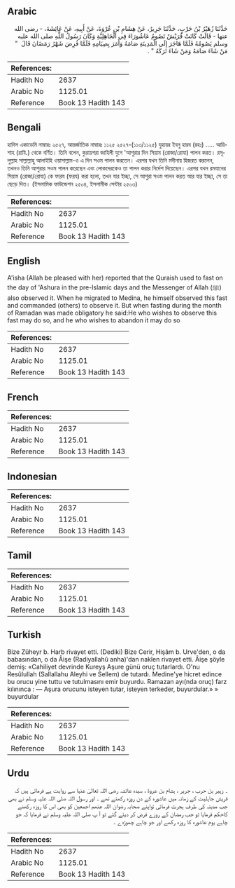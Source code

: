 ## Arabic


<div dir="rtl" lang="ar" style={{fontSize:'larger',backgroundColor:'#f8f9fa',padding:20}}>
حَدَّثَنَا زُهَيْرُ بْنُ حَرْبٍ، حَدَّثَنَا جَرِيرٌ، عَنْ هِشَامِ بْنِ عُرْوَةَ، عَنْ أَبِيهِ، عَنْ عَائِشَةَ، - رضى الله عنها - قَالَتْ كَانَتْ قُرَيْشٌ تَصُومُ عَاشُورَاءَ فِي الْجَاهِلِيَّةِ وَكَانَ رَسُولُ اللَّهِ صلى الله عليه وسلم يَصُومُهُ فَلَمَّا هَاجَرَ إِلَى الْمَدِينَةِ صَامَهُ وَأَمَرَ بِصِيَامِهِ فَلَمَّا فُرِضَ شَهْرُ رَمَضَانَ قَالَ ‏ "‏ مَنْ شَاءَ صَامَهُ وَمَنْ شَاءَ تَرَكَهُ ‏"‏ ‏.‏
</div>
<div style={{backgroundColor:'#f8f9fa',padding:20, marginBottom: 10}}><table> <thead> <tr> <th>References:</th> <th></th> </tr> </thead> <tbody><tr><td>Hadith No</td><td>2637</td></tr><tr><td>Arabic No</td><td>1125.01</td></tr><tr><td>Reference</td><td>Book 13 Hadith 143</td></tr></tbody></table></div>

## Bengali


<div dir="ltr" lang="bn" style={{fontSize:'larger',backgroundColor:'#f8f9fa',padding:20}}>
হাদিস একাডেমি নাম্বারঃ ২৫২৭, আন্তর্জাতিক নাম্বারঃ ১১২৫ ২৫২৭-(১১৩/১১২৫) যুহায়র ইবনু হারব (রহঃ) ..... আয়িশাহ (রাযি.) থেকে বর্ণিত। তিনি বলেন, কুরায়শরা জাহিলী যুগে 'আশুরার দিন সিয়াম (রোজা/রোযা) পালন করত। রসূলুল্লাহ সাল্লাল্লাহু আলাইহি ওয়াসাল্লাম-ও এ দিন সওম পালন করতেন। এরপর যখন তিনি মদীনায় হিজরত করলেন, তখনও তিনি আশুরার সওম পালন করেছেন এবং লোকদেরকেও তা পালন করার নির্দেশ দিয়েছেন। এরপর যখন রমযানের সিয়াম (রোজা/রোযা) কে ফারয (ফরয) করা হলো, তখন যার ইচ্ছা, সে আশুরা সওম পালন করত আর যার ইচ্ছা, সে তা ছেড়ে দিত। (ইসলামিক ফাউন্ডেশন ২৫০৪, ইসলামীক সেন্টার ২৫০৩)
</div>
<div style={{backgroundColor:'#f8f9fa',padding:20, marginBottom: 10}}><table> <thead> <tr> <th>References:</th> <th></th> </tr> </thead> <tbody><tr><td>Hadith No</td><td>2637</td></tr><tr><td>Arabic No</td><td>1125.01</td></tr><tr><td>Reference</td><td>Book 13 Hadith 143</td></tr></tbody></table></div>

## English


<div dir="ltr" lang="en" style={{fontSize:'larger',backgroundColor:'#f8f9fa',padding:20}}>
A'isha (Allah be pleased with her) reported that the Quraish used to fast on the day of 'Ashura in the pre-Islamic days and the Messenger of Allah (ﷺ) also observed it. When he migrated to Medina, he himself observed this fast and commanded (others) to observe it. But when fasting during the month of Ramadan was made obligatory he said:He who wishes to observe this fast may do so, and he who wishes to abandon it may do so
</div>
<div style={{backgroundColor:'#f8f9fa',padding:20, marginBottom: 10}}><table> <thead> <tr> <th>References:</th> <th></th> </tr> </thead> <tbody><tr><td>Hadith No</td><td>2637</td></tr><tr><td>Arabic No</td><td>1125.01</td></tr><tr><td>Reference</td><td>Book 13 Hadith 143</td></tr></tbody></table></div>

## French


<div dir="ltr" lang="fr" style={{fontSize:'larger',backgroundColor:'#f8f9fa',padding:20}}>

</div>
<div style={{backgroundColor:'#f8f9fa',padding:20, marginBottom: 10}}><table> <thead> <tr> <th>References:</th> <th></th> </tr> </thead> <tbody><tr><td>Hadith No</td><td>2637</td></tr><tr><td>Arabic No</td><td>1125.01</td></tr><tr><td>Reference</td><td>Book 13 Hadith 143</td></tr></tbody></table></div>

## Indonesian


<div dir="ltr" lang="id" style={{fontSize:'larger',backgroundColor:'#f8f9fa',padding:20}}>

</div>
<div style={{backgroundColor:'#f8f9fa',padding:20, marginBottom: 10}}><table> <thead> <tr> <th>References:</th> <th></th> </tr> </thead> <tbody><tr><td>Hadith No</td><td>2637</td></tr><tr><td>Arabic No</td><td>1125.01</td></tr><tr><td>Reference</td><td>Book 13 Hadith 143</td></tr></tbody></table></div>

## Tamil


<div dir="ltr" lang="ta" style={{fontSize:'larger',backgroundColor:'#f8f9fa',padding:20}}>

</div>
<div style={{backgroundColor:'#f8f9fa',padding:20, marginBottom: 10}}><table> <thead> <tr> <th>References:</th> <th></th> </tr> </thead> <tbody><tr><td>Hadith No</td><td>2637</td></tr><tr><td>Arabic No</td><td>1125.01</td></tr><tr><td>Reference</td><td>Book 13 Hadith 143</td></tr></tbody></table></div>

## Turkish


<div dir="ltr" lang="tr" style={{fontSize:'larger',backgroundColor:'#f8f9fa',padding:20}}>
Bize Züheyr b. Harb rivayet etti. (Dediki) Bize Cerir, Hişâm b. Urve'den, o da babasından, o da Âişe (Radiyallahû anha)'dan naklen rivayet etti. Âişe şöyle demiş: «Cahiliyet devrinde Kureyş Aşure günü oruç tutarlardı. O'nu Resûlullah (Sallallahu Aleyhi ve Sellem) de tutardı. Medine'ye hicret edince bu orucu yine tuttu ve tutulmasını emir buyurdu. Ramazan ayı(nda oruç) farz kılınınca : — Aşura orucunu isteyen tutar, isteyen terkeder, buyurdular.» » buyurdular
</div>
<div style={{backgroundColor:'#f8f9fa',padding:20, marginBottom: 10}}><table> <thead> <tr> <th>References:</th> <th></th> </tr> </thead> <tbody><tr><td>Hadith No</td><td>2637</td></tr><tr><td>Arabic No</td><td>1125.01</td></tr><tr><td>Reference</td><td>Book 13 Hadith 143</td></tr></tbody></table></div>

## Urdu


<div dir="rtl" lang="ur" style={{fontSize:'larger',backgroundColor:'#f8f9fa',padding:20}}>
۔ زہیر بن حرب ، جریر ، ہشام بن عروۃ ، سیدہ عائشہ رضی اللہ تعالیٰ عنہا سے روایت ہے فرماتی ہیں کہ قریش جاہلیت کے زمانہ میں عاشورہ کے دن روزہ رکھتے تھے ۔ اور رسول اللہ صلی اللہ علیہ وسلم نے بھی جب مدینہ کی طرف ہجرت فرمائی تواپنے صحابہ رضوان اللہ عنھم اجمعین کو بھی اس کا روزہ رکھنے کاحکم فرمایا تو جب رمضان کے روزے فرض کر دیئے گئے تو آ پ صلی اللہ علیہ وسلم نے فرمایا کہ جو چاہے یوم عاشورہ کا روزہ رکھے اور جو چاہے چھوڑدے ۔
</div>
<div style={{backgroundColor:'#f8f9fa',padding:20, marginBottom: 10}}><table> <thead> <tr> <th>References:</th> <th></th> </tr> </thead> <tbody><tr><td>Hadith No</td><td>2637</td></tr><tr><td>Arabic No</td><td>1125.01</td></tr><tr><td>Reference</td><td>Book 13 Hadith 143</td></tr></tbody></table></div>